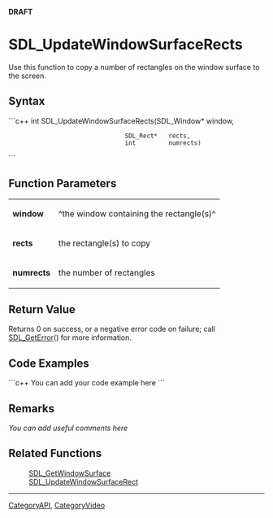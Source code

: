 <!-- pragma section-numbers off -->
<!-- pragma camelcase off -->
'''DRAFT'''

= SDL_UpdateWindowSurfaceRects =
Use this function to copy a number of rectangles on the window surface to the screen.


== Syntax ==
```c++
int SDL_UpdateWindowSurfaceRects(SDL_Window* window,
                                 SDL_Rect*   rects,
                                 int         numrects)
```

== Function Parameters ==
{|
|'''window'''
|^the window containing the rectangle(s)^
|-
|'''rects'''
|the rectangle(s) to copy
|-
|'''numrects'''
|the number of rectangles
|}

== Return Value ==
Returns 0 on success, or a negative error code on failure; call [[SDL_GetError]]() for more information.

== Code Examples ==
```c++
You can add your code example here
```

== Remarks ==
''You can add useful comments here''

== Related Functions ==
:[[SDL_GetWindowSurface]]
:[[SDL_UpdateWindowSurfaceRect]]

----
[[CategoryAPI]], [[CategoryVideo]]
